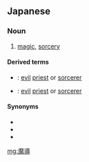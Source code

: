 ==Japanese==
{{ja-kanjitab|ま|どう|yomi=o}}

===Noun===
{{ja-noun|まどう}}

# [[magic]], [[sorcery]]

====Derived terms====
* {{ja-r|魔導師|まどうし}}: [[evil]] [[priest]] or [[sorcerer]]
* {{ja-r|魔導士|まどうし}}: [[evil]] [[priest]] or [[sorcerer]]

====Synonyms====
* {{ja-r|魔術|まじゅつ}}
* {{ja-r|魔法|まほう}}
* {{ja-r|魔道|まどう}}

[[mg:魔導]]